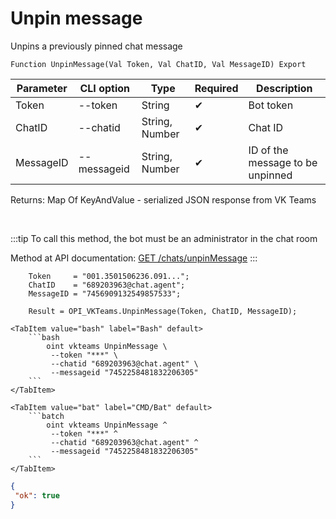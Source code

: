 ﻿---
sidebar_position: 10
---


# Unpin message
 Unpins a previously pinned chat message



`Function UnpinMessage(Val Token, Val ChatID, Val MessageID) Export`

  | Parameter | CLI option | Type | Required | Description |
  |-|-|-|-|-|
  | Token | --token | String | &#x2714; | Bot token |
  | ChatID | --chatid | String, Number | &#x2714; | Chat ID |
  | MessageID | --messageid | String, Number | &#x2714; | ID of the message to be unpinned |

  
  Returns:  Map Of KeyAndValue - serialized JSON response from VK Teams

<br/>

:::tip
To call this method, the bot must be an administrator in the chat room

Method at API documentation: [GET /chats/unpinMessage](https://teams.vk.com/botapi/#/chats/get_chats_unpinMessage)
:::
<br/>



```bsl title="1C:Enterprise/OneScript code example"
    Token     = "001.3501506236.091...";
    ChatID    = "689203963@chat.agent";
    MessageID = "7456909132549857533";

    Result = OPI_VKTeams.UnpinMessage(Token, ChatID, MessageID);
```
 

 <Tabs>
  
    <TabItem value="bash" label="Bash" default>
        ```bash
            oint vkteams UnpinMessage \
             --token "***" \
             --chatid "689203963@chat.agent" \
             --messageid "7452258481832206305"
        ```
    </TabItem>
  
    <TabItem value="bat" label="CMD/Bat" default>
        ```batch
            oint vkteams UnpinMessage ^
             --token "***" ^
             --chatid "689203963@chat.agent" ^
             --messageid "7452258481832206305"
        ```
    </TabItem>
</Tabs>


```json title="Result"
{
 "ok": true
}
```
